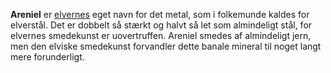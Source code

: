 {{title:Areniel}}
{{author:Laura Holmegaard}}
{{timestamp:2009-10-03T16:31:42Z}}
{{copyright:Areniel}}
'''Areniel''' er [[elver|elvernes]] eget navn for det metal, som i folkemunde kaldes for elverstål. Det er dobbelt så stærkt og halvt så let som almindeligt stål, for elvernes smedekunst er uovertruffen. Areniel smedes af almindeligt jern, men den elviske smedekunst forvandler dette banale mineral til noget langt mere forunderligt.